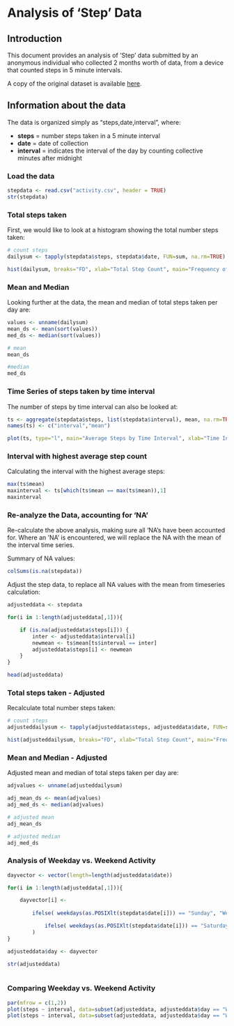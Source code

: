Analysis of 'Step' Data
==================================

## Introduction

This document provides an analysis of 'Step' data submitted by an anonymous individual who collected 2 months worth of data, from a device that counted steps in 5 minute intervals.

A copy of the original dataset is available [here](
https://d396qusza40orc.cloudfront.net/repdata%2Fdata%2Factivity.zip).

## Information about the data 

The data is organized simply as "steps,date,interval", where:

* **steps** = number steps taken in a 5 minute interval
* **date** = date of collection
* **interval** = indicates the interval of the day by counting collective minutes after midnight

### Load the data

```r
stepdata <- read.csv("activity.csv", header = TRUE)
str(stepdata)
```


### Total steps taken

First, we would like to look at a histogram showing the total number steps taken:

```r
# count steps
dailysum <- tapply(stepdata$steps, stepdata$date, FUN=sum, na.rm=TRUE)
```
```r
hist(dailysum, breaks="FD", xlab="Total Step Count", main="Frequency of Total Step Count")
```


### Mean and Median

Looking further at the data, the mean and median of total steps taken per day are:

```r
values <- unname(dailysum)
mean_ds <- mean(sort(values))
med_ds <- median(sort(values))
```
```r
# mean
mean_ds

#median
med_ds
```


### Time Series of steps taken by time interval

The number of steps by time interval can also be looked at:

```r
ts <- aggregate(stepdata$steps, list(stepdata$interval), mean, na.rm=TRUE)
names(ts) <- c("interval","mean")
```
```r
plot(ts, type="l", main="Average Steps by Time Interval", xlab="Time Interval", ylab="Step Count")
```


### Interval with highest average step count

Calculating the interval with the highest average steps:

```r
max(ts$mean)
maxinterval <- ts[which(ts$mean == max(ts$mean)),1]
maxinterval
```


### Re-analyze the Data, accounting for 'NA'

Re-calculate the above analysis, making sure all 'NA's have been accounted for.  Where an 'NA' is encountered, we will replace the NA with the mean of the interval time series.

Summary of NA values:
```r
colSums(is.na(stepdata))
```


Adjust the step data, to replace all NA values with the mean from timeseries calculation:

```r

adjusteddata <- stepdata

for(i in 1:length(adjusteddata[,1])){

    if (is.na(adjusteddata$steps[i])) {
        inter <- adjusteddata$interval[i]
        newmean <- ts$mean[ts$interval == inter]
        adjusteddata$steps[i] <- newmean
    }
}

head(adjusteddata)
```


### Total steps taken - Adjusted

Recalculate total number steps taken:

```r
# count steps
adjusteddailysum <- tapply(adjusteddata$steps, adjusteddata$date, FUN=sum)
```
```r
hist(adjusteddailysum, breaks="FD", xlab="Total Step Count", main="Frequency of Total Step Count")
```


### Mean and Median - Adjusted

Adjusted mean and median of total steps taken per day are:

```r
adjvalues <- unname(adjusteddailysum)

adj_mean_ds <- mean(adjvalues)
adj_med_ds <- median(adjvalues)
```

```r
# adjusted mean
adj_mean_ds

# adjusted median
adj_med_ds
```


### Analysis of Weekday vs. Weekend Activity


```r
dayvector <- vector(length=length(adjusteddata$date))

for(i in 1:length(adjusteddata[,1])){

    dayvector[i] <- 
        
        ifelse( weekdays(as.POSIXlt(stepdata$date[i])) == "Sunday", "Weekend", 

            ifelse( weekdays(as.POSIXlt(stepdata$date[i])) == "Saturday", "Weekend", "Weekday")
        )
}

adjusteddata$day <- dayvector

str(adjusteddata)
    
```


### Comparing Weekday vs. Weekend Activity

```r
par(mfrow = c(1,2))
plot(steps ~ interval, data=subset(adjusteddata, adjusteddata$day == "Weekday"), main="Weekdays", type="l")
plot(steps ~ interval, data=subset(adjusteddata, adjusteddata$day == "Weekend"), main="Weekends", type="l")
```


